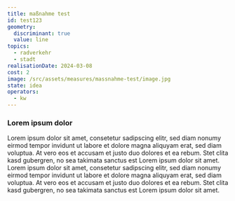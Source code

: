 ```yaml
---
title: maßnahme test
id: test123
geometry:
  discriminant: true
  value: line
topics:
  - radverkehr
  - stadt
realisationDate: 2024-03-08
cost: 2
image: /src/assets/measures/massnahme-test/image.jpg
state: idea
operators:
  - kw
---
```

### Lorem ipsum dolor&#x20;

Lorem ipsum dolor sit amet, consetetur sadipscing elitr, sed diam nonumy eirmod tempor invidunt ut labore et dolore magna aliquyam erat, sed diam voluptua. At vero eos et accusam et justo duo dolores et ea rebum. Stet clita kasd gubergren, no sea takimata sanctus est Lorem ipsum dolor sit amet. Lorem ipsum dolor sit amet, consetetur sadipscing elitr, sed diam nonumy eirmod tempor invidunt ut labore et dolore magna aliquyam erat, sed diam voluptua. At vero eos et accusam et justo duo dolores et ea rebum. Stet clita kasd gubergren, no sea takimata sanctus est Lorem ipsum dolor sit amet.
